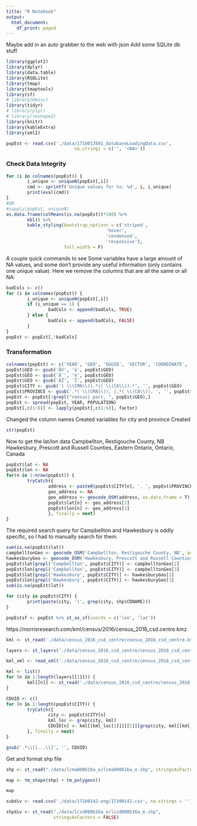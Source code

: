 ```yaml
---
title: "R Notebook"
output:
  html_document:
    df_print: paged
---
```


Maybe add in an auto grabber to the web with json
Add some SQLite db stuff

```r
library(ggplot2)
library(dplyr)
library(data.table)
library(RSQLite)
library(tmap)
library(tmaptools)
library(sf)
# library(Hmisc)
library(tidyr)
# library(plyr)
# library(reshape2)
library(knitr)
library(kableExtra)
library(xml2)
```

```r
popEst <- read.csv('./data/1710013501_databaseLoadingData.csv', 
                          na.strings = c('', '<NA>'))
```

### Check Data Integrity

```r
for (i in colnames(popEst)) {
        i_unique <- uniqueN(popEst[,i])
        cmd <- sprintf('Unique values for %s: %d', i, i_unique)
        print(eval(cmd))
}
#OR
#sapply(popEst, uniqueN)
as.data.frame(colMeans(is.na(popEst))*100) %>% 
        kbl() %>% 
        kable_styling(bootstrap_options = c('striped', 
                                      'hover', 
                                      'condensed', 
                                      'responsive'), 
                      full_width = F)
```

A couple quick commands to see Some variables have a large amount of NA values, and some don't provide any useful information (only contains one unique value).
Here we remove the columns that are all the same or all NA:

```r
badCols <- c()
for (i in colnames(popEst)) {
        i_unique <- uniqueN(popEst[,i])
        if (i_unique == 1) {
                badCols <- append(badCols, TRUE)
        } else {
                badCols <- append(badCols, FALSE)
        }
}
popEst <- popEst[,!badCols]
```

### Transformation

```r
colnames(popEst) <- c('YEAR', 'GEO', 'DGUID', 'VECTOR', 'COORDINATE', 'POPULATION')
popEst$GEO <- gsub('Ã©', 'é', popEst$GEO)
popEst$GEO <- gsub('Ã¨', 'è', popEst$GEO)
popEst$GEO <- gsub('ÃŽ', 'Î', popEst$GEO)
popEst$CITY <- gsub('( \\(CMA\\)).*|( \\(CA\\)).*', '', popEst$GEO)
popEst$PROVINCE <- gsub('.*( \\(CMA\\)), |.*( \\(CA\\)), ', '', popEst$GEO)
popEst <- popEst[!grepl("census| part, ", popEst$GEO),]
popEst <- spread(popEst, YEAR, POPULATION)
popEst[,c(1:6)] <- lapply(popEst[,c(1:6)], factor)
```

Changed the column names
Created variables for city and province
Created 

```r
str(popEst)
```

Now to get the lat/lon data
Campbellton, Restigouche County, NB
Hawkesbury, Prescott and Russell Counties, Eastern Ontario, Ontario, Canada
```r
popEst$lat <- NA
popEst$lon <- NA
for(n in 1:nrow(popEst)) {
        tryCatch({
                address <- paste0(popEst$CITY[n], ', ', popEst$PROVINCE[n])
                geo_address <- NA
                geo_address <- geocode_OSM(address, as.data.frame = T)
                popEst$lat[n] <- geo_address[2]
                popEst$lon[n] <- geo_address[3]
                }, finally = next)
}
```

The required search query for Campbellton and Hawkesbury is oddly specific, so I had to manually search for them.

```r
sum(is.na(popEst$lat))
campbelltonGeo <- geocode_OSM('Campbellton, Restigouche County, NB', as.data.frame = T)
hawkesburyGeo <- geocode_OSM('Hawkesbury, Prescott and Russell Counties, Eastern Ontario, Ontario, Canada', as.data.frame = T)
popEst$lat[grepl('Campbellton', popEst$CITY)] <- campbelltonGeo[2]
popEst$lon[grepl('Campbellton', popEst$CITY)] <- campbelltonGeo[3]
popEst$lat[grepl('Hawkesbury', popEst$CITY)] <- hawkesburyGeo[2]
popEst$lon[grepl('Hawkesbury', popEst$CITY)] <- hawkesburyGeo[3]
sum(is.na(popEst$lat))
```

```r
for (city in popEst$CITY) {
        print(paste(city, '|', grep(city, shp$CDNAME)))
}
```

```r
popEstsf <- popEst %>% st_as_sf(coords = c('lon', 'lat'))
```

https://norrisresearch.com/kml/census/2016/census_2016_csd.centre.kmz

```r
kml <- st_read('./data/census_2016_csd_centre/census_2016_csd_centre.kml', stringsAsFactors = FALSE)
```
```r
layers <- st_layers('./data/census_2016_csd_centre/census_2016_csd_centre.kml')
```

```r
kml_xml <- read_xml('./data/census_2016_csd_centre/census_2016_csd_centre.kml')
```

```r
kml <- list()
for (n in 1:length(layers[[1]])) {
        kml[[n]] <- st_read('./data/census_2016_csd_centre/census_2016_csd_centre.kml', stringsAsFactors = F, layer = layers[[1]][n])
}
```

```r
CDUID <- c()
for (n in 1:length(popEst$CITY)) {
        tryCatch({
                city <- popEst$CITY[n]
                kml_loc <- grep(city, kml)
                CDUID[n] <- kml[[kml_loc[1]]][[1]][grep(city, kml[[kml_loc[1]]][[1]])]
        }, finally = next)
}
```
```r
gsub('.*\\[|...\\]', '', CDUID)
```

Get and format shp file

```r
shp <- st_read("./data/lcma000b16a_e/lcma000b16a_e.shp", stringsAsFactors = FALSE)
```

```r
map <- tm_shape(shp) + tm_polygons()
```

```r
map
```



```r
subdiv <- read.csv('./data/17100142-eng/17100142.csv', na.strings = '')
```
```r
shpdiv <- st_read("./data/lcsd000b16a_e/lcsd000b16a_e.shp", 
                  stringsAsFactors = FALSE)
```




